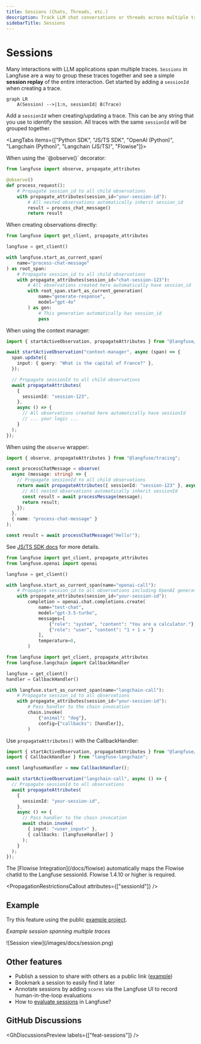 ```yaml
---
title: Sessions (Chats, Threads, etc.)
description: Track LLM chat conversations or threads across multiple traces in a single session. Replay the entire interaction to debug or analyze the conversation.
sidebarTitle: Sessions
---
```



# Sessions

Many interactions with LLM applications span multiple traces. `Sessions` in Langfuse are a way to group these traces together and see a simple **session replay** of the entire interaction. Get started by adding a `sessionId` when creating a trace.

```mermaid
graph LR
    A(Session) -->|1:n, sessionId| B(Trace)
```

Add a `sessionId` when creating/updating a trace. This can be any string that you use to identify the session. All traces with the same `sessionId` will be grouped together.

<LangTabs items={["Python SDK", "JS/TS SDK", "OpenAI (Python)", "Langchain (Python)", "Langchain (JS/TS)", "Flowise"]}>

<Tab title="Python SDK (v3)">
When using the `@observe()` decorator:

```python /propagate_attributes(session_id="your-session-id")/
from langfuse import observe, propagate_attributes

@observe()
def process_request():
    # Propagate session_id to all child observations
    with propagate_attributes(session_id="your-session-id"):
        # All nested observations automatically inherit session_id
        result = process_chat_message()
        return result
```

When creating observations directly:

```python /propagate_attributes(session_id="chat-session-123")/
from langfuse import get_client, propagate_attributes

langfuse = get_client()

with langfuse.start_as_current_span(
    name="process-chat-message"
) as root_span:
    # Propagate session_id to all child observations
    with propagate_attributes(session_id="chat-session-123"):
        # All observations created here automatically have session_id
        with root_span.start_as_current_generation(
            name="generate-response",
            model="gpt-4o"
        ) as gen:
            # This generation automatically has session_id
            pass
```

</Tab>
<Tab title="JS/TS SDK">

When using the context manager:

```ts /propagateAttributes/
import { startActiveObservation, propagateAttributes } from "@langfuse/tracing";

await startActiveObservation("context-manager", async (span) => {
  span.update({
    input: { query: "What is the capital of France?" },
  });

  // Propagate sessionId to all child observations
  await propagateAttributes(
    {
      sessionId: "session-123",
    },
    async () => {
      // All observations created here automatically have sessionId
      // ... your logic ...
    }
  );
});
```

When using the `observe` wrapper:

```ts /propagateAttributes/
import { observe, propagateAttributes } from "@langfuse/tracing";

const processChatMessage = observe(
  async (message: string) => {
    // Propagate sessionId to all child observations
    return await propagateAttributes({ sessionId: "session-123" }, async () => {
      // All nested observations automatically inherit sessionId
      const result = await processMessage(message);
      return result;
    });
  },
  { name: "process-chat-message" }
);

const result = await processChatMessage("Hello!");
```

See [JS/TS SDK docs](/docs/sdk/typescript/guide) for more details.

</Tab>
<Tab>

```python /propagate_attributes(session_id="your-session-id")/
from langfuse import get_client, propagate_attributes
from langfuse.openai import openai

langfuse = get_client()

with langfuse.start_as_current_span(name="openai-call"):
    # Propagate session_id to all observations including OpenAI generation
    with propagate_attributes(session_id="your-session-id"):
        completion = openai.chat.completions.create(
            name="test-chat",
            model="gpt-3.5-turbo",
            messages=[
                {"role": "system", "content": "You are a calculator."},
                {"role": "user", "content": "1 + 1 = "}
            ],
            temperature=0,
        )
```

</Tab>
<Tab>

```python /propagate_attributes(session_id="your-session-id")/
from langfuse import get_client, propagate_attributes
from langfuse.langchain import CallbackHandler

langfuse = get_client()
handler = CallbackHandler()

with langfuse.start_as_current_span(name="langchain-call"):
    # Propagate session_id to all observations
    with propagate_attributes(session_id="your-session-id"):
        # Pass handler to the chain invocation
        chain.invoke(
            {"animal": "dog"},
            config={"callbacks": [handler]},
        )
```

</Tab>
<Tab title="Langchain (JS/TS)">

Use `propagateAttributes()` with the CallbackHandler:

```ts /propagateAttributes/
import { startActiveObservation, propagateAttributes } from "@langfuse/tracing";
import { CallbackHandler } from "langfuse-langchain";

const langfuseHandler = new CallbackHandler();

await startActiveObservation("langchain-call", async () => {
  // Propagate sessionId to all observations
  await propagateAttributes(
    {
      sessionId: "your-session-id",
    },
    async () => {
      // Pass handler to the chain invocation
      await chain.invoke(
        { input: "<user_input>" },
        { callbacks: [langfuseHandler] }
      );
    }
  );
});
```

</Tab>

<Tab title="Flowise">
The [Flowise Integration](/docs/flowise) automatically maps the Flowise chatId to the Langfuse sessionId. Flowise 1.4.10 or higher is required.

</Tab>

</LangTabs>

<PropagationRestrictionsCallout attributes={["sessionId"]} />

## Example

Try this feature using the public [example project](/docs/demo).

_Example session spanning multiple traces_

<Frame fullWidth>![Session view](/images/docs/session.png)</Frame>

## Other features

- Publish a session to share with others as a public link ([example](https://cloud.langfuse.com/project/clkpwwm0m000gmm094odg11gi/sessions/lf.docs.conversation.TL4KDlo))
- Bookmark a session to easily find it later
- Annotate sessions by adding `scores` via the Langfuse UI to record human-in-the-loop evaluations
- How to [evaluate sessions](/faq/all/evaluating-sessions-conversations) in Langfuse?

## GitHub Discussions


<GhDiscussionsPreview labels={["feat-sessions"]} />
